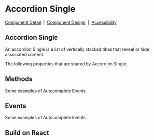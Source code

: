 
# Accordion Single

[Component Detail](https://design.blip.ai/d/UbKsV1JhXTK4/componentes-desenvolvimento#/accordion/visao-geral-accordion)
&nbsp;|&nbsp;
[Component Design](https://design.blip.ai/d/UbKsV1JhXTK4/design-1#/accordion/resumo-accordion)
&nbsp;|&nbsp;
[Accessibility](https://design.blip.ai/d/UbKsV1JhXTK4/design-1#/accordion/acessibilidade-accordion)

## Accordion Single

An accordion Single is a list of vertically stacked titles that reveal or hide associated content.

<Canvas of={AccordionStories.Properties} >
</Canvas>

<Meta isTemplate />

The following properties that are shared by Accordion Single.

<Controls />


## Methods

Some examples of Autocomplete Events.

<Source of={AccordionStories.Methods} />

## Events

Some examples of Autocomplete Events.

<Source of={AccordionStories.Events} />

## Build on React

<Source of={AccordionStories.FrameworkReact} />